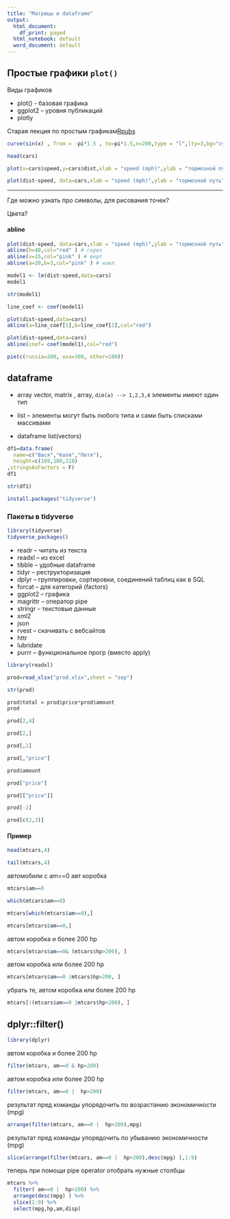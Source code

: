 ```yaml
---
title: "Матрицы и dataframe"
output:
  html_document:
    df_print: paged
  html_notebook: default
  word_document: default
---
```




## Простые графики `plot()`

Виды графиков

* plot() - базовая графика
* ggplot2 -- уровня публикаций 
* plotly 



Старая лекция по простым графикам[Rpubs](https://rpubs.com/ikochergin/59360)

```r
curve(sin(x) , from = -pi*1.5 , to=pi*1.5,n=200,type = "l",lty=3,bg="cyan")
```
```r
head(cars)
```
```r
plot(x=cars$speed,y=cars$dist,xlab = "speed (mph)",ylab = "тормозной путь",col=3 )
```
```r
plot(dist~speed, data=cars,xlab = "speed (mph)",ylab = "тормозной путь",col=3,pch=21,bg="cyan",cex=2.5 )
```
* * *

Где можно узнать про символы, для рисования точек?

Цвета?






#### abline


```r
plot(dist~speed, data=cars,xlab = "speed (mph)",ylab = "тормозной путь",col=3,pch=21,bg="cyan",cex=1.5 )
abline(h=40,col="red" ) # гориз
abline(v=15,col="pink" ) # верт
abline(a=20,b=3,col="pink" ) # накл
```
```r
model1 <- lm(dist~speed,data=cars)
model1
```
```r
str(model1)
```
```r
line_coef <- coef(model1)
```


```r
plot(dist~speed,data=cars)
abline(a=line_coef[1],b=line_coef[2],col="red")
```
```r
plot(dist~speed,data=cars)
abline(coef= coef(model1),col="red")
```

```r
pie(c(russia=200, usa=300, other=100))
```



## dataframe

* array   vector, matrix , array, `dim(a) --> 1,2,3,4` элементы имеют один тип

* list   -- элементы могут быть любого типа и сами быть списками массивами

* dataframe list(vectors)

```r

df1=data.frame(
  name=c("Вася","Коля","Петя"),
  height=c(169,180,210)
,stringsAsFactors = F)
df1

```
```r

str(df1)

```



```r
install.packages("tidyverse")

```

### Пакеты в tidyverse

```r
library(tidyverse)
tidyverse_packages()
```



* readr   -- читать из текста
* readxl  -- из excel
* tibble  -- удобные dataframe
* tidyr   -- реструкторизация
* dplyr   -- группировки, сортировки, соединений таблиц как в SQL
* forcat  -- для категорий (factors)
* ggplot2  -- графика
* magrittr -- оператор pipe 
* stringr  -- текстовые данные
* xml2     
* json 
* rvest    -- скачивать с вебсайтов
* httr 
* lubridate
* purrr -- функциональное прогр 
(вместо apply)




```r
library(readxl)
```

```r
prod=read_xlsx("prod.xlsx",sheet = "sep")
```

```r
str(prod)
```

```r

prod$total = prod$price*prod$amount
prod

```
```r
prod[2,4]
```
```r
prod[2,]
```
```r
prod[,2]
```
```r
prod[,"price"]
```
```r
prod$amount
```
```r
prod["price"]
```
```r
prod[["price"]]
```
```r
prod[-2]
```
```r
prod[c(2,3)]
```


####  Пример


```r
head(mtcars,4)
```

```r
tail(mtcars,4)
```
автомобили с am==0 авт коробка

```r
mtcars$am==0
```

```r
which(mtcars$am==0)
```



```r
mtcars[which(mtcars$am==0),]
```

```r
mtcars[mtcars$am==0,]
```


автом коробка и более 200 hp

```r
mtcars[mtcars$am==0& (mtcars$hp>200), ]
```
автом коробка или более 200 hp


```r
mtcars[mtcars$am==0 |mtcars$hp>200, ]
```


убрать те, автом коробка или более 200 hp


```r
mtcars[!(mtcars$am==0 |mtcars$hp>200), ]
```

## dplyr::filter()


```r
library(dplyr)

```


автом коробка и более 200 hp

```r

filter(mtcars, am==0 & hp>200)
```


автом коробка или более 200 hp

```r

filter(mtcars, am==0 |  hp>200)
```
результат пред команды упорядочить по возрастанию экономичности (mpg)


```r

arrange(filter(mtcars, am==0 |  hp>200),mpg)
```
результат пред команды упорядочить по убыванию экономичности (mpg)


```r

slice(arrange(filter(mtcars, am==0 |  hp>200),desc(mpg) ),1:9)
```

теперь при помощи pipe operator 
отобрать нужные столбцы

```r
mtcars %>%
  filter( am==0 |  hp>200) %>%
  arrange(desc(mpg) ) %>%
  slice(1:9) %>% 
  select(mpg,hp,am,disp)
```

